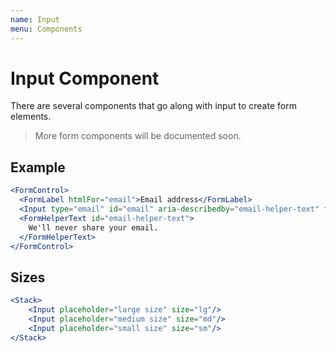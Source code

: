 ```yaml
---
name: Input
menu: Components
---
```


# Input Component
There are several components that go along with input to create form elements. 

> More form components will be documented soon.

## Example

```jsx
<FormControl>
  <FormLabel htmlFor="email">Email address</FormLabel>
  <Input type="email" id="email" aria-describedby="email-helper-text" focusBorderColor="primary" />
  <FormHelperText id="email-helper-text">
    We'll never share your email.
  </FormHelperText>
</FormControl>
```

## Sizes

```jsx
<Stack>
    <Input placeholder="large size" size="lg"/>
    <Input placeholder="medium size" size="md"/>
    <Input placeholder="small size" size="sm"/>
</Stack>
```
